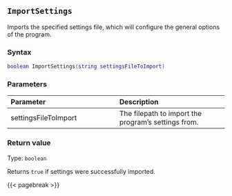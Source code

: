 ## `ImportSettings`

Imports the specified settings file, which will configure the general options of the program.

### Syntax {-}

``` .lua
boolean ImportSettings(string settingsFileToImport)
```

### Parameters {-}

**Parameter** | **Description**
| :-- | :-- |
settingsFileToImport | The filepath to import the program's settings from.

### Return value {-}

Type: `boolean` \

Returns `true` if settings were successfully imported.

{{< pagebreak >}}


